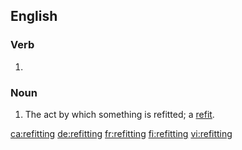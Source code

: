 ==English==

===Verb===
{{head|en|present participle}}

# {{present participle of|refit|lang=en}}

===Noun===
{{en-noun}}

# The act by which something is refitted; a [[refit]].

[[ca:refitting]]
[[de:refitting]]
[[fr:refitting]]
[[fi:refitting]]
[[vi:refitting]]